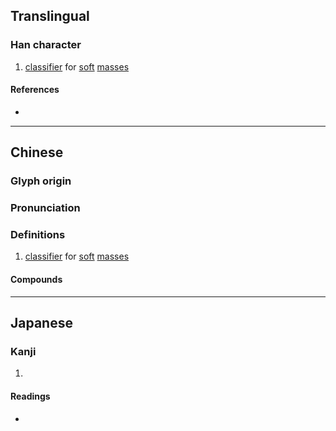 {{character info}}
==Translingual==

===Han character===
{{Han char|rn=32|rad=土|as=05|sn=8|four=|canj=GIKE|ids=⿰土犮}}

# {{lb|mul|Cantonese}} [[classifier]] for [[soft]] [[mass]]es

====References====
* {{Han ref|kx=0227.040|dkj=05000|dj=0462.210|hdz=10430.080|uh=577A|ud=22394}}

----

==Chinese==
{{zh-forms}}

===Glyph origin===
{{Han etym}}

===Pronunciation===
{{zh-pron
|m=bá
|m-s=
|dg=
|c=pet6, paat6
|c-t=
|g=
|h=pfs=
|j=
|mb=
|md=
|mn=
|mn-t=
|w=
|x=
|mc=y
|oc=y
|cat=
}}

===Definitions===
{{zh-hanzi}}

# {{lb|zh|Cantonese}} [[classifier]] for [[soft]] [[mass]]es
#: {{zh-x|一 坺{pet6} 屎|excrement|C}}
#: {{zh-x|一 坺{pet6} 泥|a pile of dirt|C}}

====Compounds====
{{zh-der|濕坺坺}}

----

==Japanese==

===Kanji===
{{ja-kanji|grade=|rs=土05}}

# {{rfdef|ja|sort=土05}}

====Readings====
* {{ja-readings|on=[[はつ]] (hatsu), [[はち]] (hachi), [[ぼち]] (bochi)|kun=[[ちりのさま]] (chirinosama)}}